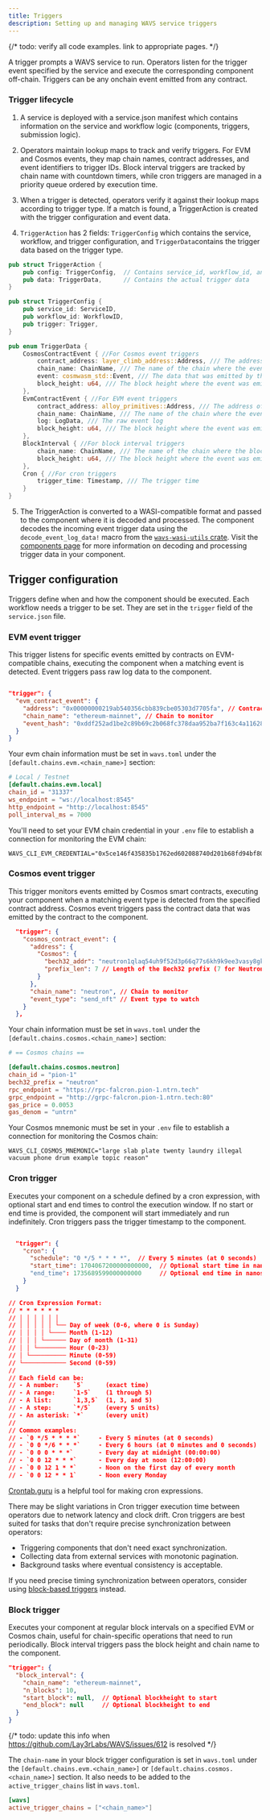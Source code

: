 ```yaml
---
title: Triggers
description: Setting up and managing WAVS service triggers
---
```



{/* todo: verify all code examples. link to appropriate pages. */}

A trigger prompts a WAVS service to run. Operators listen for the trigger event specified by the service and execute the corresponding component off-chain. Triggers can be any onchain event emitted from any contract.

### Trigger lifecycle

1. A service is deployed with a service.json manifest which contains information on the service and workflow logic (components, triggers, submission logic).

2. Operators maintain lookup maps to track and verify triggers. For EVM and Cosmos events, they map chain names, contract addresses, and event identifiers to trigger IDs. Block interval triggers are tracked by chain name with countdown timers, while cron triggers are managed in a priority queue ordered by execution time.

3. When a trigger is detected, operators verify it against their lookup maps according to trigger type. If a match is found, a TriggerAction is created with the trigger configuration and event data.

4. `TriggerAction` has 2 fields: `TriggerConfig` which contains the service, workflow, and trigger configuration, and `TriggerData`contains the trigger data based on the trigger type.

```rust
pub struct TriggerAction {
    pub config: TriggerConfig,  // Contains service_id, workflow_id, and trigger type
    pub data: TriggerData,      // Contains the actual trigger data
}

pub struct TriggerConfig {
    pub service_id: ServiceID,
    pub workflow_id: WorkflowID,
    pub trigger: Trigger,
}

pub enum TriggerData {
    CosmosContractEvent { //For Cosmos event triggers
        contract_address: layer_climb_address::Address, /// The address of the contract that emitted the event
        chain_name: ChainName, /// The name of the chain where the event was emitted
        event: cosmwasm_std::Event, /// The data that was emitted by the contract
        block_height: u64, /// The block height where the event was emitted
    },
    EvmContractEvent { //For EVM event triggers
        contract_address: alloy_primitives::Address, /// The address of the contract that emitted the event
        chain_name: ChainName, /// The name of the chain where the event was emitted
        log: LogData, /// The raw event log
        block_height: u64, /// The block height where the event was emitted
    },
    BlockInterval { //For block interval triggers
        chain_name: ChainName, /// The name of the chain where the blocks are checked
        block_height: u64, /// The block height where the event was emitted
    },
    Cron { //For cron triggers
        trigger_time: Timestamp, /// The trigger time
    }
}
```

5. The TriggerAction is converted to a WASI-compatible format and passed to the component where it is decoded and processed. The component decodes the incoming event trigger data using the `decode_event_log_data!` macro from the [`wavs-wasi-utils` crate](https://docs.rs/wavs-wasi-utils/latest/wavs_wasi_utils/macro.decode_event_log_data.html). Visit the [components page](./components/component) for more information on decoding and processing trigger data in your component.


## Trigger configuration

Triggers define when and how the component should be executed. Each workflow needs a trigger to be set. They are set in the `trigger` field of the `service.json` file.

### EVM event trigger

This trigger listens for specific events emitted by contracts on EVM-compatible chains, executing the component when a matching event is detected. Event triggers pass raw log data to the component.

```json

"trigger": {
  "evm_contract_event": {
    "address": "0x00000000219ab540356cbb839cbe05303d7705fa", // Contract address to monitor
    "chain_name": "ethereum-mainnet", // Chain to monitor
    "event_hash": "0xddf252ad1be2c89b69c2b068fc378daa952ba7f163c4a11628f55a4df523b3ef" // Event hash (32 bytes)
  }
}

```

Your evm chain information must be set in `wavs.toml` under the `[default.chains.evm.<chain_name>]` section:

```toml wavs.toml
# Local / Testnet
[default.chains.evm.local]
chain_id = "31337"
ws_endpoint = "ws://localhost:8545"
http_endpoint = "http://localhost:8545"
poll_interval_ms = 7000
```

You'll need to set your EVM chain credential in your `.env` file to establish a connection for monitoring the EVM chain:

```env .env
WAVS_CLI_EVM_CREDENTIAL="0x5ce146f435835b1762ed602088740d201b68fd94bf808f97fd04588f1a63c9ab"
```

### Cosmos event trigger

This trigger monitors events emitted by Cosmos smart contracts, executing your component when a matching event type is detected from the specified contract address. Cosmos event triggers pass the contract data that was emitted by the contract to the component.

```json
  "trigger": {
    "cosmos_contract_event": {
      "address": {
        "Cosmos": {
          "bech32_addr": "neutron1qlaq54uh9f52d3p66q77s6kh9k9ee3vasy8gkdkk3yvgezcs6zts0mkcv4", // Contract address to monitor
          "prefix_len": 7 // Length of the Bech32 prefix (7 for Neutron)
        }
      },
      "chain_name": "neutron", // Chain to monitor
      "event_type": "send_nft" // Event type to watch
    }
  },
```

Your chain information must be set in `wavs.toml` under the `[default.chains.cosmos.<chain_name>]` section:

```toml wavs.toml
# == Cosmos chains ==

[default.chains.cosmos.neutron]
chain_id = "pion-1"
bech32_prefix = "neutron"
rpc_endpoint = "https://rpc-falcron.pion-1.ntrn.tech"
grpc_endpoint = "http://grpc-falcron.pion-1.ntrn.tech:80"
gas_price = 0.0053
gas_denom = "untrn"
```

Your Cosmos mnemonic must be set in your `.env` file to establish a connection for monitoring the Cosmos chain:

```env .env
WAVS_CLI_COSMOS_MNEMONIC="large slab plate twenty laundry illegal vacuum phone drum example topic reason"
```

### Cron trigger

Executes your component on a schedule defined by a cron expression, with optional start and end times to control the execution window. If no start or end time is provided, the component will start immediately and run indefinitely. Cron triggers pass the trigger timestamp to the component.

```json

  "trigger": {
    "cron": {
      "schedule": "0 */5 * * * *",  // Every 5 minutes (at 0 seconds)
      "start_time": 1704067200000000000,  // Optional start time in nanoseconds since Unix epoch (2024-01-01T00:00:00Z) (default: null)
      "end_time": 1735689599000000000     // Optional end time in nanoseconds since Unix epoch (default: null)
    }
  }

// Cron Expression Format:
// * * * * * *
// │ │ │ │ │ │
// │ │ │ │ │ └── Day of week (0-6, where 0 is Sunday)
// │ │ │ │ └──── Month (1-12)
// │ │ │ └────── Day of month (1-31)
// │ │ └──────── Hour (0-23)
// │ └────────── Minute (0-59)
// └──────────── Second (0-59)
//
// Each field can be:
// - A number:    `5`      (exact time)
// - A range:     `1-5`    (1 through 5)
// - A list:      `1,3,5`  (1, 3, and 5)
// - A step:      `*/5`    (every 5 units)
// - An asterisk: `*`      (every unit)
//
// Common examples:
// - `0 */5 * * * *`     - Every 5 minutes (at 0 seconds)
// - `0 0 */6 * * *`     - Every 6 hours (at 0 minutes and 0 seconds)
// - `0 0 0 * * *`       - Every day at midnight (00:00:00)
// - `0 0 12 * * *`      - Every day at noon (12:00:00)
// - `0 0 12 1 * *`      - Noon on the first day of every month
// - `0 0 12 * * 1`      - Noon every Monday
```

[Crontab.guru](https://crontab.guru/) is a helpful tool for making cron expressions.

<Callout title="Cron trigger latency" type="info">

There may be slight variations in Cron trigger execution time between operators due to network latency and clock drift. Cron triggers are best suited for tasks that don't require precise synchronization between operators:
- Triggering components that don't need exact synchronization.
- Collecting data from external services with monotonic pagination.
- Background tasks where eventual consistency is acceptable.

If you need precise timing synchronization between operators, consider using [block-based triggers](#block-trigger) instead.

</Callout>

### Block trigger

Executes your component at regular block intervals on a specified EVM or Cosmos chain, useful for chain-specific operations that need to run periodically. Block interval triggers pass the block height and chain name to the component.

```json
"trigger": {
  "block_interval": {
    "chain_name": "ethereum-mainnet",
    "n_blocks": 10,
    "start_block": null,  // Optional blockheight to start
    "end_block": null     // Optional blockheight to end
  }
}
```

{/* todo: update this info when https://github.com/Lay3rLabs/WAVS/issues/612 is resolved */}

The `chain-name` in your block trigger configuration is set in `wavs.toml` under the `[default.chains.evm.<chain_name>]` or `[default.chains.cosmos.<chain_name>]` section. It also needs to be added to the `active_trigger_chains` list in `wavs.toml`.

```toml
[wavs]
active_trigger_chains = ["<chain_name>"]
```

